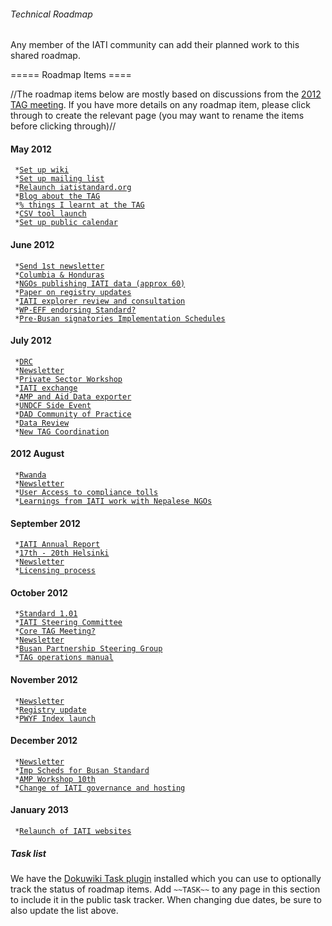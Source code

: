 ====== Technical Roadmap ======

Any member of the IATI community can add their planned work to this shared roadmap.

===== Roadmap Items ====

//The roadmap items below are mostly based on discussions from the [[http://support.iatistandard.org/categories/20036606-tag-workshop-may-2012|2012 TAG meeting]]. If you have more details on any roadmap item, please click through to create the relevant page (you may want to rename the items before clicking through)//

==== May 2012 ====
  *[[Set up wiki]]
  *[[Set up mailing list]]
  *[[Relaunch iatistandard.org]]
  *[[Blog about the TAG]]
  *[[% things I learnt at the TAG]]
  *[[CSV tool launch]]
  *[[Set up public calendar]]

==== June 2012 ====
  *[[Send 1st newsletter]]
  *[[Columbia & Honduras]]
  *[[NGOs publishing IATI data (approx 60)]]
  *[[Paper on registry updates]]
  *[[IATI explorer review and consultation]]
  *[[WP-EFF endorsing Standard?]]
  *[[Pre-Busan signatories Implementation Schedules]]

==== July 2012 ====
  *[[DRC]]
  *[[Newsletter]]
  *[[Private Sector Workshop]]
  *[[IATI exchange]]
  *[[AMP and Aid Data exporter]]
  *[[UNDCF Side Event]]
  *[[DAD Community of Practice]]
  *[[Data Review]]
  *[[New TAG Coordination]]

==== 2012 August ====
  *[[Rwanda]]
  *[[Newsletter]]
  *[[User Access to compliance tolls]]
  *[[Learnings from IATI work with Nepalese NGOs]]

==== September 2012 ====
  *[[IATI Annual Report]]
  *[[17th - 20th Helsinki]]
  *[[Newsletter]]
  *[[Licensing process]]

==== October 2012 ====
  *[[Standard 1.01]]
  *[[IATI Steering Committee]]
  *[[Core TAG Meeting?]]
  *[[Newsletter]]
  *[[Busan Partnership Steering Group]]
  *[[TAG operations manual]]

==== November 2012 ====
  *[[Newsletter]]
  *[[Registry update]]
  *[[PWYF Index launch]]

==== December 2012 ====
  *[[Newsletter]]
  *[[Imp Scheds for Busan Standard]]
  *[[AMP Workshop 10th]]
  *[[Change of IATI governance and hosting]]

==== January 2013 ====
  *[[Relaunch of IATI websites]]


===== Task list =====
We have the [[http://www.dokuwiki.org/plugin:task|Dokuwiki Task plugin]] installed which you can use to optionally track the status of roadmap items. Add <code>~~TASK~~</code> to any page in this section to include it in the public task tracker. When changing due dates, be sure to also update the list above.

{{tasks>roadmap}}